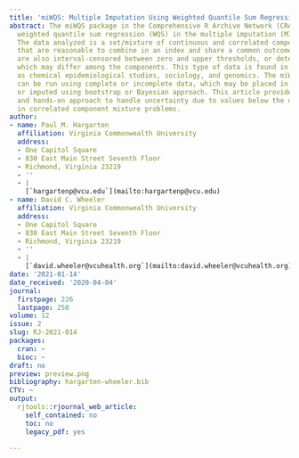 ```yaml
---
title: 'miWQS: Multiple Imputation Using Weighted Quantile Sum Regression'
abstract: The miWQS package in the Comprehensive R Archive Network (CRAN) utilizes
  weighted quantile sum regression (WQS) in the multiple imputation (MI) framework.
  The data analyzed is a set/mixture of continuous and correlated components/chemicals
  that are reasonable to combine in an index and share a common outcome. These components
  are also interval-censored between zero and upper thresholds, or detection limits,
  which may differ among the components. This type of data is found in areas such
  as chemical epidemiological studies, sociology, and genomics. The miWQS package
  can be run using complete or incomplete data, which may be placed in the first quantile,
  or imputed using bootstrap or Bayesian approach. This article provides a stepwise
  and hands-on approach to handle uncertainty due to values below the detection limit
  in correlated component mixture problems.
author:
- name: Paul M. Hargarten
  affiliation: Virginia Commonwealth University
  address:
  - One Capitol Square
  - 830 East Main Street Seventh Floor
  - Richmond, Virginia 23219
  - ''
  - |
    [`hargartenp@vcu.edu`](mailto:hargartenp@vcu.edu)
- name: David C. Wheeler
  affiliation: Virginia Commonwealth University
  address:
  - One Capitol Square
  - 830 East Main Street Seventh Floor
  - Richmond, Virginia 23219
  - ''
  - |
    [`david.wheeler@vcuhealth.org`](mailto:david.wheeler@vcuhealth.org)
date: '2021-01-14'
date_received: '2020-04-04'
journal:
  firstpage: 226
  lastpage: 250
volume: 12
issue: 2
slug: RJ-2021-014
packages:
  cran: ~
  bioc: ~
draft: no
preview: preview.png
bibliography: hargarten-wheeler.bib
CTV: ~
output:
  rjtools::rjournal_web_article:
    self_contained: no
    toc: no
    legacy_pdf: yes

---
```


